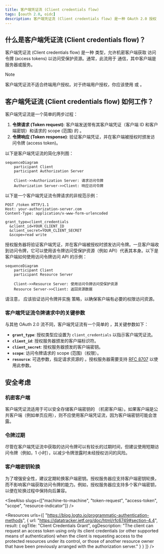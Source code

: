 ```yaml
---
title: 客户端凭证流 (Client credentials flow)
tags: [oauth 2.0, oidc]
description: 客户端凭证流 (Client credentials flow) 是一种 OAuth 2.0 授权 (Grant) 类型，允许机密客户端获取访问令牌 (access tokens) 以访问受保护资源。它适用于机器到机器 (machine-to-machine) 的通信。
---
```


## 什么是客户端凭证流 (Client credentials flow)？

客户端凭证流 (Client credentials flow) 是一种 <Ref slug="oauth-2.0-grant" /> 类型，允许机密客户端获取 <Ref slug="access-token">访问令牌 (access tokens)</Ref> 以访问受保护资源。通常，此流用于 <Ref slug="machine-to-machine" /> 通信，其中客户端是服务器或服务。

> [!Note]
> 客户端凭证流不适合终端用户授权。对于终端用户授权，你应该使用 <Ref slug="authentication-request" /> 或 <Ref slug="authorization-request" />。

## 客户端凭证流 (Client credentials flow) 如何工作？

客户端凭证流是一个简单的两步过程：

1. **令牌请求 (Token request)**: 客户端发送带有其客户端凭证（客户端 ID 和客户端密钥）和请求的 <Ref slug="scope">scope (范围)</Ref> 的 <Ref slug="token-request" />。
2. **令牌响应 (Token response)**: <Ref slug="authorization-server" /> 验证客户端凭证，并在客户端被授权时颁发访问令牌 (access token)。

以下是客户端凭证流的简化序列图：

```mermaid
sequenceDiagram
    participant Client
    participant Authorization Server

    Client->>Authorization Server: 请求访问令牌
    Authorization Server->>Client: 响应访问令牌
```

以下是一个客户端凭证流令牌请求的非规范示例：

```http
POST /token HTTP/1.1
Host: your-authorization-server.com
Content-Type: application/x-www-form-urlencoded

grant_type=client_credentials
  &client_id=YOUR_CLIENT_ID
  &client_secret=YOUR_CLIENT_SECRET
  &scope=read write
```

授权服务器将验证客户端凭证，并在客户端被授权时颁发访问令牌。一旦客户端收到访问令牌，它可以使用该令牌访问受保护资源（例如 API）代表其本身。以下是客户端如何使用访问令牌访问 API 的示例：

```mermaid
sequenceDiagram
    participant Client
    participant Resource Server

    Client->>Resource Server: 使用访问令牌访问受保护资源
    Resource Server->>Client: 返回资源数据
```

请注意，<Ref slug="resource-server" /> 应该验证访问令牌并实施 <Ref slug="access-control" /> 策略，以确保客户端有必要的权限访问资源。

### 客户端凭证流令牌请求中的关键参数

与其他 OAuth 2.0 流不同，客户端凭证流有一个简单的 <Ref slug="token-request" />，其关键参数如下：

- **`grant_type`**: 授权类型应设置为 `client_credentials` 以指示客户端凭证流。
- **`client_id`**: 授权服务器颁发的客户端标识符。
- **`client_secret`**: 授权服务器颁发的客户端密钥。
- **`scope`**: 访问令牌请求的 <Ref slug="scope">scope (范围)</Ref>（权限）。
- **`resource`**: 可选参数，指定请求资源的 <Ref slug="resource-indicator" />。授权服务器需要支持 [RFC 8707](https://datatracker.ietf.org/doc/html/rfc8707) 以使用此参数。

## 安全考虑

### 机密客户端

客户端凭证流适用于可以安全存储客户端密钥的 <Ref slug="client" headingId="confidential-clients" />（机密客户端）。如果客户端是公共客户端（例如单页应用），则不应使用客户端凭证流，因为客户端密钥可能会泄露。

### 令牌过期

尽管在客户端凭证流中获取的访问令牌可以有较长的过期时间，但建议使用短期访问令牌（例如，1 小时），以减少令牌泄露时未经授权访问的风险。

### 客户端密钥轮换

为了增强安全性，建议定期轮换客户端密钥。授权服务器应支持客户端密钥轮换，而不影响客户端获取访问令牌的能力。例如，授权服务器应支持多个客户端密钥，以便在轮换过程中保持向后兼容。

<SeeAlso slugs={["machine-to-machine", "token-request", "access-token", "scope", "resource-indicator"]} />

<Resources
  urls={[
    "https://blog.logto.io/programmatic-authentication-methods",
    { 
      url: "https://datatracker.ietf.org/doc/html/rfc6749#section-4.4",
      result: {
        ogTitle: "Client Credentials Grant",
        ogDescription: "The client can request an access token using only its client credentials (or other supported means of authentication) when the client is requesting access to the protected resources under its control, or those of another resource owner that have been previously arranged with the authorization server."
      }
    }
  ]}
/>
